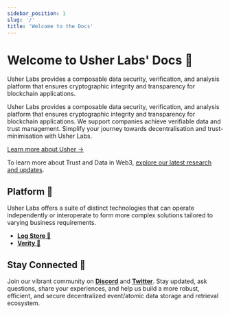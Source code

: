 ```yaml
---
sidebar_position: 1
slug: '/'
title: 'Welcome to the Docs'
---
```


# Welcome to Usher Labs' Docs 📘

Usher Labs provides a composable data security, verification, and analysis platform that ensures cryptographic integrity and transparency for blockchain applications.

Usher Labs provides a composable data security, verification, and analysis platform that ensures cryptographic integrity and transparency for blockchain applications.
We support companies achieve verifiable data and trust management. Simplify your journey towards decentralisation and trust-minimisation with Usher Labs.

[Learn more about Usher →](https://usher.so/)

To learn more about Trust and Data in Web3, [explore our latest research and updates](/research.md).

## Platform 🧬

Usher Labs offers a suite of distinct technologies that can operate independently or interoperate to form more complex solutions tailored to varying business requirements.

- [**Log Store 🧶**](./logstore/network/quick-start/guide.mdx)
- [**Verity 🧪**](./verity/introduction.mdx)

## Stay Connected 💬

Join our vibrant community on **[Discord](https://go.usher.so/discord)** and **[Twitter](https://twitter.com/usher_web3)**. Stay updated, ask questions, share your experiences, and help us build a more robust, efficient, and secure decentralized event/atomic data storage and retrieval ecosystem.
